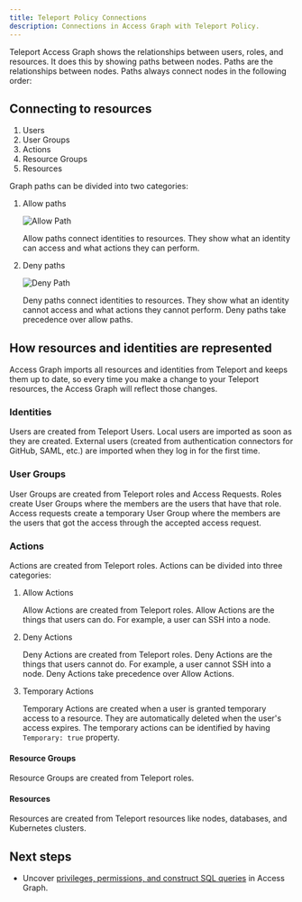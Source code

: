 ```yaml
---
title: Teleport Policy Connections
description: Connections in Access Graph with Teleport Policy.
---
```


Teleport Access Graph shows the relationships between users, roles, and
resources. It does this by showing paths between nodes. Paths are the
relationships between nodes. Paths always connect nodes in the following order:

## Connecting to resources

1. Users
1. User Groups
1. Actions
1. Resource Groups
1. Resources

Graph paths can be divided into two categories:

1. Allow paths

    ![Allow Path](../../../img/access-graph/allow-path.png)

    Allow paths connect identities to resources. They show what an identity can access
    and what actions they can perform.

2. Deny paths

    ![Deny Path](../../../img/access-graph/deny-path.png)

    Deny paths connect identities to resources. They show what an identity cannot access
    and what actions they cannot perform. Deny paths take precedence over allow
    paths.

## How resources and identities are represented

Access Graph imports all resources and identities from Teleport and keeps them up to date, so every time you make a change
to your Teleport resources, the Access Graph will reflect those changes.

### Identities

Users are created from Teleport Users.
Local users are imported as soon as they are created.
External users (created from authentication connectors for GitHub, SAML, etc.) are imported when they log in for the first time.

### User Groups

User Groups are created from Teleport roles and Access Requests. Roles create User Groups where the members
are the users that have that role. Access requests create a temporary User Group where the members are the users that
got the access through the accepted access request.

### Actions

Actions are created from Teleport roles. Actions can be divided into three
categories:

1. Allow Actions

    Allow Actions are created from Teleport roles. Allow Actions are the things
    that users can do. For example, a user can SSH into a node.

2. Deny Actions

    Deny Actions are created from Teleport roles. Deny Actions are the things
    that users cannot do. For example, a user cannot SSH into a node. Deny
    Actions take precedence over Allow Actions.

3. Temporary Actions

    Temporary Actions are created when a user is granted temporary access to a
    resource. They are automatically deleted when the user's access expires.
    The temporary actions can be identified by having `Temporary: true` property.

#### Resource Groups

Resource Groups are created from Teleport roles.

#### Resources

Resources are created from Teleport resources like nodes, databases, and Kubernetes clusters.

## Next steps
- Uncover [privileges, permissions, and construct SQL queries](./policy-how-to-use.mdx) in Access Graph.